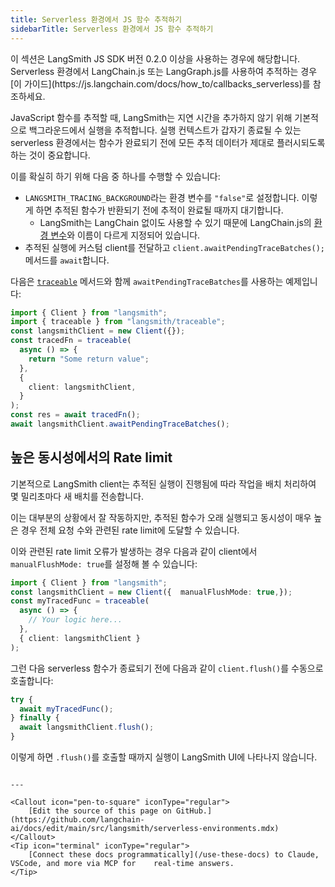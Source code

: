 ```yaml
---
title: Serverless 환경에서 JS 함수 추적하기
sidebarTitle: Serverless 환경에서 JS 함수 추적하기
---
```


<Note>
이 섹션은 LangSmith JS SDK 버전 0.2.0 이상을 사용하는 경우에 해당합니다. Serverless 환경에서 LangChain.js 또는 LangGraph.js를 사용하여 추적하는 경우 [이 가이드](https://js.langchain.com/docs/how_to/callbacks_serverless)를 참조하세요.
</Note>

JavaScript 함수를 추적할 때, LangSmith는 지연 시간을 추가하지 않기 위해 기본적으로 백그라운드에서 실행을 추적합니다. 실행 컨텍스트가 갑자기 종료될 수 있는 serverless 환경에서는 함수가 완료되기 전에 모든 추적 데이터가 제대로 플러시되도록 하는 것이 중요합니다.

이를 확실히 하기 위해 다음 중 하나를 수행할 수 있습니다:

* `LANGSMITH_TRACING_BACKGROUND`라는 환경 변수를 `"false"`로 설정합니다. 이렇게 하면 추적된 함수가 반환되기 전에 추적이 완료될 때까지 대기합니다.
  * LangSmith는 LangChain 없이도 사용할 수 있기 때문에 LangChain.js의 [환경 변수](https://js.langchain.com/docs/how_to/callbacks_serverless)와 이름이 다르게 지정되어 있습니다.
* 추적된 실행에 커스텀 client를 전달하고 `client.awaitPendingTraceBatches();` 메서드를 `await`합니다.

다음은 [`traceable`](/langsmith/annotate-code) 메서드와 함께 `awaitPendingTraceBatches`를 사용하는 예제입니다:

```typescript
import { Client } from "langsmith";
import { traceable } from "langsmith/traceable";
const langsmithClient = new Client({});
const tracedFn = traceable(
  async () => {
    return "Some return value";
  },
  {
    client: langsmithClient,
  }
);
const res = await tracedFn();
await langsmithClient.awaitPendingTraceBatches();
```

## 높은 동시성에서의 Rate limit[](#rate-limits-at-high-concurrency "Direct link to Rate limits at high concurrency")

기본적으로 LangSmith client는 추적된 실행이 진행됨에 따라 작업을 배치 처리하여 몇 밀리초마다 새 배치를 전송합니다.

이는 대부분의 상황에서 잘 작동하지만, 추적된 함수가 오래 실행되고 동시성이 매우 높은 경우 전체 요청 수와 관련된 rate limit에 도달할 수 있습니다.

이와 관련된 rate limit 오류가 발생하는 경우 다음과 같이 client에서 `manualFlushMode: true`를 설정해 볼 수 있습니다:

```typescript
import { Client } from "langsmith";
const langsmithClient = new Client({  manualFlushMode: true,});
const myTracedFunc = traceable(
  async () => {
    // Your logic here...
  },
  { client: langsmithClient }
);
```

그런 다음 serverless 함수가 종료되기 전에 다음과 같이 `client.flush()`를 수동으로 호출합니다:

```typescript
try {
  await myTracedFunc();
} finally {
  await langsmithClient.flush();
}
```

이렇게 하면 `.flush()`를 호출할 때까지 실행이 LangSmith UI에 나타나지 않습니다.
```

---

<Callout icon="pen-to-square" iconType="regular">
    [Edit the source of this page on GitHub.](https://github.com/langchain-ai/docs/edit/main/src/langsmith/serverless-environments.mdx)
</Callout>
<Tip icon="terminal" iconType="regular">
    [Connect these docs programmatically](/use-these-docs) to Claude, VSCode, and more via MCP for    real-time answers.
</Tip>
